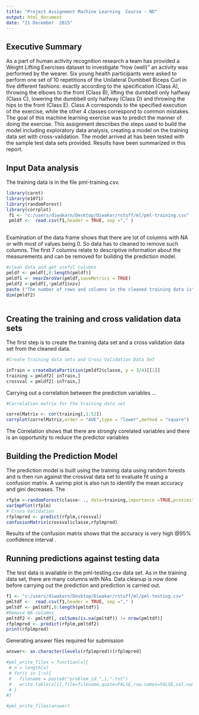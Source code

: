 ```yaml
---
title: "Project Assignment Machine Learning  Course - ND"
output: html_document
date: "21 December  2015"
---
```

 
 
## Executive Summary
 

As a part of  human activity recognition research a team has provided  a  Weight Lifting Exercises dataset   to investigate "how (well)" an activity was performed by the wearer. 
Six young health participants were asked to perform one set of 10 repetitions of the Unilateral Dumbbell Biceps Curl in five different fashions: exactly according to the specification (Class A), throwing the elbows to the front (Class B), lifting the dumbbell only halfway (Class C), lowering the dumbbell only halfway (Class D) and throwing the hips to the front (Class E).
Class A corresponds to the specified execution of the exercise, while the other 4 classes correspond to common mistakes.  The goal of this machine learning exercise was to predict the manner of doing the exercise. This assignment describes the steps used to build the model including exploratory data analysis,   creating  a model on the training data set with cross-validation. The model arrived at has been tested with the sample test data sets provided. Results have been summarized in this report. 


##  Input Data analysis
The training data is in the file pml-training.csv. 

``` r
library(caret)
library(e1071)
library(randomForest)
library(corrplot)
 f1 <- "c:/users/diwakarn/Desktop/Diwakar/rstuff/ml/pml-training.csv"
 pmldf <-  read.csv(f1,header = TRUE, sep ="," )
 
```
Examination of the data frame shows that there are lot of columns with NA or with most of values being 0.
So data has to  cleaned to remove such columns. The first 7 columns relate to descriptive information about the measurements and can be removed for building the prediction model.

``` r
#clean data and get useful columns 
pmldf <- pmldf[,8:length(pmldf)]
pmldf1 <- nearZeroVar(pmldf,saveMetrics = TRUE)
pmldf2 <-pmldf[,!pmldf1$nzv]
paste ("The number of rows and columns in the cleaned training data is")
dim(pmldf2)
 
```

## Creating the training and cross validation data sets 
The first step is to create the training data set and a cross validation data set from the cleaned data. 

``` r
#Create Training data sets and Cross Validation Data Set

inTrain = createDataPartition(pmldf2$classe, p = 3/4)[[1]]
training = pmldf2[ inTrain,]
crossval = pmldf2[-inTrain,] 

```
Carrying out a  correlation between the prediction variables ...

``` r
#Correlation matrix for the training data set

correlMatrix <- cor(training[,1:52])
corrplot(correlMatrix,order = "AOE",type = "lower",method = "square")

```


The Correlation shows that there are strongly corelated variables and there is an opportunity to reduce the predictor variables

## Building the Prediction Model  
The prediction model is built using the training data using random forests and is then run against the crossval data set to evaluate fit using a confusion matrix. A varimp plot is also run to identify the mean accuracy and gini decreases. The 

```r
 
rfplm <-randomForest(classe~ ., data=training,importance =TRUE,proximity=TRUE,ntree=5000,preProcessing = "pca")
varImpPlot(rfplm)
# Cross Validation
rfplmpred <- predict(rfplm,crossval)
confusionMatrix(crossval$classe,rfplmpred)

```
Results of the confusion matrix shows that the accuracy is very high  @95% confidence interval .  


## Running predictions against testing data 

The test data is available in the pml-testing.csv data set. As in the training data set, there are many columns with NAs. Data cleanup is now done before carrying out the prediction and prediction is carried out. 


``` r

f1 <- "c:/users/diwakarn/Desktop/Diwakar/rstuff/ml/pml-testing.csv"
pmltdf <-  read.csv(f1,header = TRUE, sep ="," )
pmltdf <- pmltdf[,8:length(pmltdf)]
#Remove NA columns
pmltdf2 <- pmltdf[, colSums(is.na(pmltdf)) != nrow(pmltdf)]
rfplmpred <- predict(rfplm,pmltdf2)
print(rfplmpred)

```

Generating answer files required for submission

``` r
answer<- as.character(levels(rfplmpred))[rfplmpred]

#pml_write_files = function(x){
 # n = length(x)
 # for(i in 1:n){
 #   filename = paste0("problem_id_",i,".txt")
 #   write.table(x[i],file=filename,quote=FALSE,row.names=FALSE,col.names=FALSE)
 # }
#}

#pml_write_files(answer)

```

